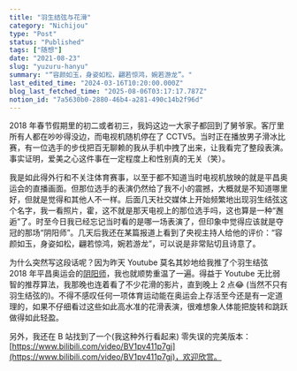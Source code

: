 ```yaml
---
title: "羽生结弦与花滑"
category: "Nichijou"
type: "Post"
status: "Published"
tags: ["随想"]
date: "2021-08-23"
slug: "yuzuru-hanyu"
summary: "“容颜如玉，身姿如松，翩若惊鸿，婉若游龙”。"
last_edited_time: "2024-03-16T10:20:00.000Z"
blog_last_fetched_time: "2025-08-06T03:17:17.787Z"
notion_id: "7a5630b0-2880-46b4-a281-490c14b2f96d"
---
```



2018 年春节假期里的初二或者初三，我妈这边一大家子都回到了舅爷家。客厅里所有人都在吵吵得没边，而电视机随机停在了 CCTV5。当时正在播放男子滑冰比赛，有一位选手的步伐把百无聊赖的我从手机中拽了出来，让我看完了整段表演。事实证明，爱美之心这件事在一定程度上和性别真的无关（笑）。


我是如此得外行和不关注体育赛事，以至于都不知道当时电视机放映的就是平昌奥运会的直播画面。但那位选手的表演仍然给了我不小的震撼，大概就是不知道哪里好，但就是觉得和其他人不一样。后面几天社交媒体上开始频繁地出现羽生结弦这个名字，我一看照片，霍，这不就是那天电视上的那位选手吗，这也算是一种“邂逅”了。时至今日我已经忘记当时看的是哪一场表演了，但印象中觉得应该就是夺冠的那场“阴阳师”。几天后我还在某篇报道上看到了央视主持人给他的评价：“容颜如玉，身姿如松，翩若惊鸿，婉若游龙”，可以说是非常贴切且诗意了。


为什么突然写这段话呢？因为昨天 Youtube 莫名其妙地给我推了个羽生结弦 2018 年平昌奥运会的[阴阳师](https://www.youtube.com/watch?v=23EfsN7vEOA)，我也就顺势重温了一遍。得益于 Youtube 无比弱智的推荐算法，我那晚也连着看了不少花滑的影片，直到晚上 2 点😂 (当然不只有羽生结弦的)。不得不感叹任何一项体育运动能在奥运会上存活至今还是有一定道理的，如果不仔细看过这些如此高水准的花滑表演，很难想象人体能把旋转和跳跃做得如此轻盈。


另外，我还在 B 站找到了一个(我这种外行看起来) 零失误的完美版本：[https://www.bilibili.com/video/BV1pv411p7gj](https://www.bilibili.com/video/BV1pv411p7gj)，欢迎欣赏。

